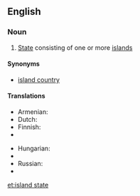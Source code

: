 ==English==
{{wikipedia}}

===Noun===
{{en-noun|head=[[island]] [[state]]}}

# [[State]] consisting of one or more [[island]]s

====Synonyms====
* [[island country]]

====Translations====
{{trans-top|state consisting of one or more islands}}
* Armenian: {{t-|hy|կղզի-պետություն|tr=kłzi-petutʿyun|sc=Armn}}
* Dutch: {{t-|nl|eilandstaat|m}}
* Finnish: {{t+|fi|saarivaltio}}
* {{trreq|French}}
{{trans-mid}}
* Hungarian: {{t-|hu|szigetország}}
* {{trreq|Portuguese}}
* Russian: {{t|ru|островное государство|sc=Cyrl}}
* {{trreq|Spanish}}
{{trans-bottom}}

[[et:island state]]